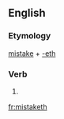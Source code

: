 ==English==

===Etymology===
[[mistake]] + [[-eth]]

===Verb===
{{en-verb form}}

# {{en-archaic third-person singular of|mistake}}

[[fr:mistaketh]]